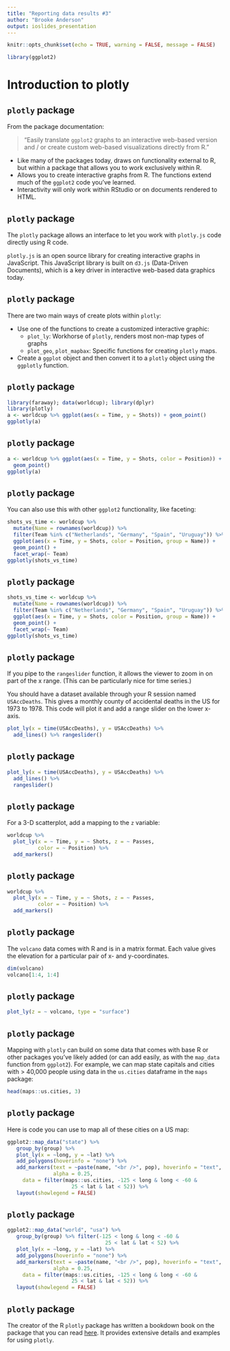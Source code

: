 ```yaml
---
title: "Reporting data results #3"
author: "Brooke Anderson"
output: ioslides_presentation
---
```


```r
knitr::opts_chunk$set(echo = TRUE, warning = FALSE, message = FALSE)
```

```r
library(ggplot2)
```

# Introduction to plotly 


## `plotly` package

From the package documentation: 

> "Easily translate `ggplot2` graphs to an interactive web-based version and / or create custom web-based visualizations directly from R."

- Like many of the packages today, draws on functionality external to R, but within a package that allows you to work exclusively within R.
- Allows you to create interactive graphs from R. The functions extend much of the `ggplot2` code you've learned.
- Interactivity will only work within RStudio or on documents rendered to HTML.

## `plotly` package

The `plotly` package allows an interface to let you work with `plotly.js` code directly using R code. \bigskip

`plotly.js` is an open source library for creating interactive graphs in JavaScript. This JavaScript library is built on `d3.js` (Data-Driven Documents), which is a key driver in interactive web-based data graphics today.

## `plotly` package

There are two main ways of create plots within `plotly`: 

- Use one of the functions to create a customized interactive graphic: 
    + `plot_ly`: Workhorse of `plotly`, renders most non-map types of graphs
    + `plot_geo`, `plot_mapbax`: Specific functions for creating `plotly` maps. 
- Create a `ggplot` object and then convert it to a `plotly` object using the `ggplotly` function.

## `plotly` package

```r
library(faraway); data(worldcup); library(dplyr)
library(plotly)
a <- worldcup %>% ggplot(aes(x = Time, y = Shots)) + geom_point()
ggplotly(a)
```

## `plotly` package

```r
a <- worldcup %>% ggplot(aes(x = Time, y = Shots, color = Position)) + 
  geom_point()
ggplotly(a)
```

## `plotly` package

You can also use this with other `ggplot2` functionality, like faceting: 

```r
shots_vs_time <- worldcup %>%
  mutate(Name = rownames(worldcup)) %>%
  filter(Team %in% c("Netherlands", "Germany", "Spain", "Uruguay")) %>%
  ggplot(aes(x = Time, y = Shots, color = Position, group = Name)) + 
  geom_point() + 
  facet_wrap(~ Team)
ggplotly(shots_vs_time)
```

## `plotly` package

```r
shots_vs_time <- worldcup %>%
  mutate(Name = rownames(worldcup)) %>%
  filter(Team %in% c("Netherlands", "Germany", "Spain", "Uruguay")) %>%
  ggplot(aes(x = Time, y = Shots, color = Position, group = Name)) + 
  geom_point() + 
  facet_wrap(~ Team)
ggplotly(shots_vs_time)
```


## `plotly` package

If you pipe to the `rangeslider` function, it allows the viewer to zoom in on part of the x range. (This can be particularly nice for time series.) \bigbreak

You should have a dataset available through your R session named `USAccDeaths`. This gives a monthly county of accidental deaths in the US for 1973 to 1978. This code will plot it and add a range slider on the lower x-axis.

```r
plot_ly(x = time(USAccDeaths), y = USAccDeaths) %>% 
  add_lines() %>% rangeslider()
```

## `plotly` package

```r
plot_ly(x = time(USAccDeaths), y = USAccDeaths) %>% 
  add_lines() %>%
  rangeslider()
```

## `plotly` package

For a 3-D scatterplot, add a mapping to the `z` variable:

```r
worldcup %>%
  plot_ly(x = ~ Time, y = ~ Shots, z = ~ Passes,
          color = ~ Position) %>%
  add_markers()
```

## `plotly` package

```r
worldcup %>%
  plot_ly(x = ~ Time, y = ~ Shots, z = ~ Passes,
          color = ~ Position) %>%
  add_markers()
```

## `plotly` package

The `volcano` data comes with R and is in a matrix format. Each value gives the elevation for a particular pair of x- and y-coordinates.

```r
dim(volcano)
volcano[1:4, 1:4]
```

## `plotly` package

```r
plot_ly(z = ~ volcano, type = "surface")
```

## `plotly` package

Mapping with `plotly` can build on some data that comes with base R or other packages you've likely added (or can add easily, as with the `map_data` function from `ggplot2`). For example, we can map state capitals and cities with > 40,000 people using data in the `us.cities` dataframe in the `maps` package:

```r
head(maps::us.cities, 3)
```


## `plotly` package

Here is code you can use to map all of these cities on a US map:

```r
ggplot2::map_data("state") %>%
   group_by(group) %>% 
   plot_ly(x = ~long, y = ~lat) %>%
   add_polygons(hoverinfo = "none") %>%
   add_markers(text = ~paste(name, "<br />", pop), hoverinfo = "text",
               alpha = 0.25,
     data = filter(maps::us.cities, -125 < long & long < -60 &
                     25 < lat & lat < 52)) %>%
   layout(showlegend = FALSE)
```

## `plotly` package

```r
ggplot2::map_data("world", "usa") %>%
   group_by(group) %>% filter(-125 < long & long < -60 &
                                25 < lat & lat < 52) %>%
   plot_ly(x = ~long, y = ~lat) %>%
   add_polygons(hoverinfo = "none") %>%
   add_markers(text = ~paste(name, "<br />", pop), hoverinfo = "text",
               alpha = 0.25,
     data = filter(maps::us.cities, -125 < long & long < -60 &
                     25 < lat & lat < 52)) %>%
   layout(showlegend = FALSE)
```


## `plotly` package

The creator of the R `plotly` package has written a bookdown book on the package that you can read [here](https://cpsievert.github.io/plotly_book/). It provides extensive details and examples for using `plotly`.
